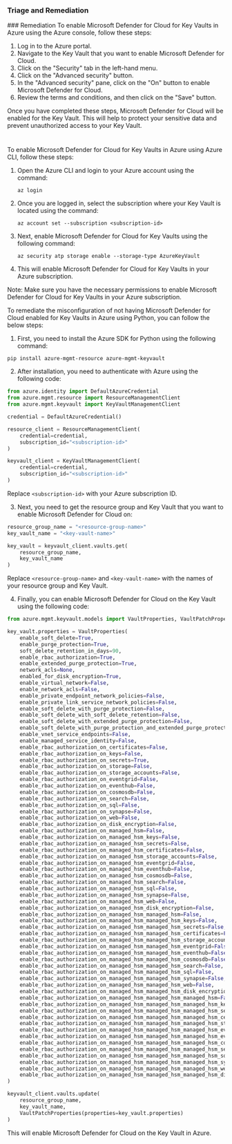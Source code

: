 
### Triage and Remediation
<Tabs>
<Tab title='Remediation'>
### Remediation

<AccordionGroup>
<Accordion title='Using Console' defaultOpen='true'>
To enable Microsoft Defender for Cloud for Key Vaults in Azure using the Azure console, follow these steps:

1. Log in to the Azure portal.
2. Navigate to the Key Vault that you want to enable Microsoft Defender for Cloud.
3. Click on the "Security" tab in the left-hand menu.
4. Click on the "Advanced security" button.
5. In the "Advanced security" pane, click on the "On" button to enable Microsoft Defender for Cloud.
6. Review the terms and conditions, and then click on the "Save" button.

Once you have completed these steps, Microsoft Defender for Cloud will be enabled for the Key Vault. This will help to protect your sensitive data and prevent unauthorized access to your Key Vault.

#
</Accordion>

<Accordion title='Using CLI'>
To enable Microsoft Defender for Cloud for Key Vaults in Azure using Azure CLI, follow these steps:

1. Open the Azure CLI and login to your Azure account using the command: 

   `az login`

2. Once you are logged in, select the subscription where your Key Vault is located using the command:

   `az account set --subscription <subscription-id>`

3. Next, enable Microsoft Defender for Cloud for Key Vaults using the following command:

   `az security atp storage enable --storage-type AzureKeyVault`

4. This will enable Microsoft Defender for Cloud for Key Vaults in your Azure subscription.

Note: Make sure you have the necessary permissions to enable Microsoft Defender for Cloud for Key Vaults in your Azure subscription.
</Accordion>

<Accordion title='Using Python'>
To remediate the misconfiguration of not having Microsoft Defender for Cloud enabled for Key Vaults in Azure using Python, you can follow the below steps:

1. First, you need to install the Azure SDK for Python using the following command:

```
pip install azure-mgmt-resource azure-mgmt-keyvault
```

2. After installation, you need to authenticate with Azure using the following code:

```python
from azure.identity import DefaultAzureCredential
from azure.mgmt.resource import ResourceManagementClient
from azure.mgmt.keyvault import KeyVaultManagementClient

credential = DefaultAzureCredential()

resource_client = ResourceManagementClient(
    credential=credential,
    subscription_id="<subscription-id>"
)

keyvault_client = KeyVaultManagementClient(
    credential=credential,
    subscription_id="<subscription-id>"
)
```

Replace `<subscription-id>` with your Azure subscription ID.

3. Next, you need to get the resource group and Key Vault that you want to enable Microsoft Defender for Cloud on:

```python
resource_group_name = "<resource-group-name>"
key_vault_name = "<key-vault-name>"

key_vault = keyvault_client.vaults.get(
    resource_group_name,
    key_vault_name
)
```

Replace `<resource-group-name>` and `<key-vault-name>` with the names of your resource group and Key Vault.

4. Finally, you can enable Microsoft Defender for Cloud on the Key Vault using the following code:

```python
from azure.mgmt.keyvault.models import VaultProperties, VaultPatchProperties

key_vault.properties = VaultProperties(
    enable_soft_delete=True,
    enable_purge_protection=True,
    soft_delete_retention_in_days=90,
    enable_rbac_authorization=True,
    enable_extended_purge_protection=True,
    network_acls=None,
    enabled_for_disk_encryption=True,
    enable_virtual_network=False,
    enable_network_acls=False,
    enable_private_endpoint_network_policies=False,
    enable_private_link_service_network_policies=False,
    enable_soft_delete_with_purge_protection=False,
    enable_soft_delete_with_soft_delete_retention=False,
    enable_soft_delete_with_extended_purge_protection=False,
    enable_soft_delete_with_purge_protection_and_extended_purge_protection=False,
    enable_vnet_service_endpoints=False,
    enable_managed_service_identity=False,
    enable_rbac_authorization_on_certificates=False,
    enable_rbac_authorization_on_keys=False,
    enable_rbac_authorization_on_secrets=True,
    enable_rbac_authorization_on_storage=False,
    enable_rbac_authorization_on_storage_accounts=False,
    enable_rbac_authorization_on_eventgrid=False,
    enable_rbac_authorization_on_eventhub=False,
    enable_rbac_authorization_on_cosmosdb=False,
    enable_rbac_authorization_on_search=False,
    enable_rbac_authorization_on_sql=False,
    enable_rbac_authorization_on_synapse=False,
    enable_rbac_authorization_on_web=False,
    enable_rbac_authorization_on_disk_encryption=False,
    enable_rbac_authorization_on_managed_hsm=False,
    enable_rbac_authorization_on_managed_hsm_keys=False,
    enable_rbac_authorization_on_managed_hsm_secrets=False,
    enable_rbac_authorization_on_managed_hsm_certificates=False,
    enable_rbac_authorization_on_managed_hsm_storage_accounts=False,
    enable_rbac_authorization_on_managed_hsm_eventgrid=False,
    enable_rbac_authorization_on_managed_hsm_eventhub=False,
    enable_rbac_authorization_on_managed_hsm_cosmosdb=False,
    enable_rbac_authorization_on_managed_hsm_search=False,
    enable_rbac_authorization_on_managed_hsm_sql=False,
    enable_rbac_authorization_on_managed_hsm_synapse=False,
    enable_rbac_authorization_on_managed_hsm_web=False,
    enable_rbac_authorization_on_managed_hsm_disk_encryption=False,
    enable_rbac_authorization_on_managed_hsm_managed_hsm=False,
    enable_rbac_authorization_on_managed_hsm_managed_hsm_keys=False,
    enable_rbac_authorization_on_managed_hsm_managed_hsm_secrets=False,
    enable_rbac_authorization_on_managed_hsm_managed_hsm_certificates=False,
    enable_rbac_authorization_on_managed_hsm_managed_hsm_storage_accounts=False,
    enable_rbac_authorization_on_managed_hsm_managed_hsm_eventgrid=False,
    enable_rbac_authorization_on_managed_hsm_managed_hsm_eventhub=False,
    enable_rbac_authorization_on_managed_hsm_managed_hsm_cosmosdb=False,
    enable_rbac_authorization_on_managed_hsm_managed_hsm_search=False,
    enable_rbac_authorization_on_managed_hsm_managed_hsm_sql=False,
    enable_rbac_authorization_on_managed_hsm_managed_hsm_synapse=False,
    enable_rbac_authorization_on_managed_hsm_managed_hsm_web=False,
    enable_rbac_authorization_on_managed_hsm_managed_hsm_disk_encryption=False,
    enable_rbac_authorization_on_managed_hsm_managed_hsm_managed_hsm=False,
    enable_rbac_authorization_on_managed_hsm_managed_hsm_managed_hsm_keys=False,
    enable_rbac_authorization_on_managed_hsm_managed_hsm_managed_hsm_secrets=False,
    enable_rbac_authorization_on_managed_hsm_managed_hsm_managed_hsm_certificates=False,
    enable_rbac_authorization_on_managed_hsm_managed_hsm_managed_hsm_storage_accounts=False,
    enable_rbac_authorization_on_managed_hsm_managed_hsm_managed_hsm_eventgrid=False,
    enable_rbac_authorization_on_managed_hsm_managed_hsm_managed_hsm_eventhub=False,
    enable_rbac_authorization_on_managed_hsm_managed_hsm_managed_hsm_cosmosdb=False,
    enable_rbac_authorization_on_managed_hsm_managed_hsm_managed_hsm_search=False,
    enable_rbac_authorization_on_managed_hsm_managed_hsm_managed_hsm_sql=False,
    enable_rbac_authorization_on_managed_hsm_managed_hsm_managed_hsm_synapse=False,
    enable_rbac_authorization_on_managed_hsm_managed_hsm_managed_hsm_web=False,
    enable_rbac_authorization_on_managed_hsm_managed_hsm_managed_hsm_disk_encryption=False
)

keyvault_client.vaults.update(
    resource_group_name,
    key_vault_name,
    VaultPatchProperties(properties=key_vault.properties)
)
```

This will enable Microsoft Defender for Cloud on the Key Vault in Azure.
</Accordion>

</AccordionGroup>
</Tab>
</Tabs>
